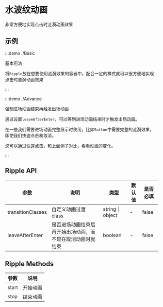 # 水波纹动画

非常方便地实现点击时涟漪动画效果

## 示例

:::demo ./Basic

基本用法

将`Ripple`放在想要使用涟漪效果的容器中，配合一定的样式就可以很方便地实现点击时涟漪动画效果

:::

:::demo ./Advance

强制进场动画结束再触发出场动画

通过设置`leaveAfterEnter`，可以等到进场动画结束时才触发出场动画。

在一些我们需要进场动画完整展示时使用，比如`Button`中需要完整的涟漪效果，即使我们快速点击和取消。

您可以通过快速点击，和上面例子对比，看看动画的变化。

:::

## Ripple API

| 参数 | 说明 | 类型 | 默认值 | 是否必填 |
| --- | --- | --- | --- | --- |
| transitionClasses | 自定义动画过渡 class | string \| object | - | false |
| leaveAfterEnter | 是否进场动画结束后再开始出场动画，而不是在取消动画时就结束 | boolean | - | false |

## Ripple Methods

| 参数  | 说明     |
| ----- | -------- |
| start | 开始动画 |
| stop  | 结束动画 |
